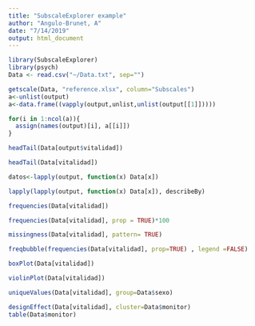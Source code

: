 ```yaml
---
title: "SubscaleExplorer example"
author: "Angulo-Brunet, A"
date: "7/14/2019"
output: html_document
---
```




```r
library(SubscaleExplorer)
library(psych)
Data <- read.csv("~/Data.txt", sep="")
```


```r
getscale(Data, "reference.xlsx", column="Subscales")
a<-unlist(output)
a<-data.frame((vapply(output,unlist,unlist(output[[1]]))))

for(i in 1:ncol(a)){
  assign(names(output)[i], a[[i]])
}

```


```r
headTail(Data[output$vitalidad])
```

```r
headTail(Data[vitalidad])
```

```r
datos<-lapply(output, function(x) Data[x])
```

```r
lapply(lapply(output, function(x) Data[x]), describeBy)
```

```r
frequencies(Data[vitalidad])
```

```r
frequencies(Data[vitalidad], prop = TRUE)*100
```


```r
missingness(Data[vitalidad], pattern= TRUE)
```

```r
freqbubble(frequencies(Data[vitalidad], prop=TRUE) , legend =FALSE)
```

```r
boxPlot(Data[vitalidad])
```

```r
violinPlot(Data[vitalidad])
```


```r
uniqueValues(Data[vitalidad], group=Data$sexo)
```


```r
designEffect(Data[vitalidad], cluster=Data$monitor)
table(Data$monitor)
```

